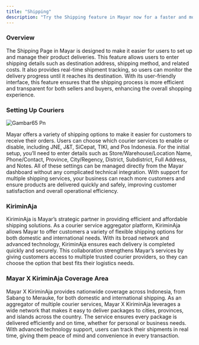 ```yaml
---
title: "Shipping"
description: "Try the Shipping feature in Mayar now for a faster and more efficient delivery experience!"
---
```


### Overview

The Shipping Page in Mayar is designed to make it easier for users to set up and manage their product deliveries. This feature allows users to enter shipping details such as destination address, shipping method, and related costs. It also provides real-time shipment tracking, so users can monitor the delivery progress until it reaches its destination. With its user-friendly interface, this feature ensures that the shipping process is more efficient and transparent for both sellers and buyers, enhancing the overall shopping experience.

### Setting Up Couriers

![Gambar65 Pn](/images/gambar65.png)

Mayar offers a variety of shipping options to make it easier for customers to receive their orders. Users can choose which courier services to enable or disable, including JNE, J&T, SiCepat, TIKI, and Pos Indonesia. For the initial setup, you’ll need to enter details such as Store/Warehouse/Location Name, Phone/Contact, Province, City/Regency, District, Subdistrict, Full Address, and Notes. All of these settings can be managed directly from the Mayar dashboard without any complicated technical integration. With support for multiple shipping services, your business can reach more customers and ensure products are delivered quickly and safely, improving customer satisfaction and overall operational efficiency.

### KiriminAja

KiriminAja is Mayar’s strategic partner in providing efficient and affordable shipping solutions. As a courier service aggregator platform, KiriminAja allows Mayar to offer customers a variety of flexible shipping options for both domestic and international needs. With its broad network and advanced technology, KiriminAja ensures each delivery is completed quickly and securely. This collaboration strengthens Mayar’s services by giving customers access to multiple trusted courier providers, so they can choose the option that best fits their logistics needs.

### Mayar X KiriminAja Coverage Area

Mayar X KiriminAja provides nationwide coverage across Indonesia, from Sabang to Merauke, for both domestic and international shipping. As an aggregator of multiple courier services, Mayar X KiriminAja leverages a wide network that makes it easy to deliver packages to cities, provinces, and islands across the country. The service ensures every package is delivered efficiently and on time, whether for personal or business needs. With advanced technology support, users can track their shipments in real time, giving them peace of mind and convenience in every transaction.
